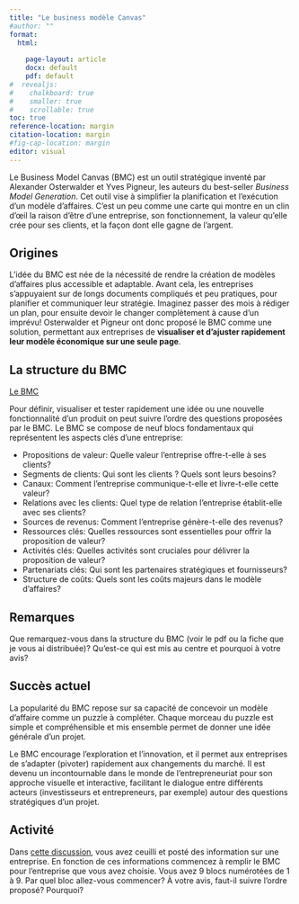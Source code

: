 ```yaml
---
title: "Le business modèle Canvas"
#author: ""
format: 
  html: 
    
    page-layout: article
    docx: default
    pdf: default
#  revealjs: 
#    chalkboard: true
#    smaller: true
#    scrollable: true
toc: true
reference-location: margin
citation-location: margin
#fig-cap-location: margin
editor: visual
---
```


Le Business Model Canvas (BMC) est un outil stratégique inventé par Alexander Osterwalder et Yves Pigneur, les auteurs du best-seller *Business Model Generation*. Cet outil vise à simplifier la planification et l’exécution d’un modèle d’affaires. C’est un peu comme une carte qui montre en un clin d'œil la raison d'être d'une entreprise, son fonctionnement, la valeur qu'elle crée pour ses clients, et la façon dont elle gagne de l'argent.

## Origines

L’idée du BMC est née de la nécessité de rendre la création de modèles d'affaires plus accessible et adaptable. Avant cela, les entreprises s'appuyaient sur de longs documents compliqués et peu pratiques, pour planifier et communiquer leur stratégie. Imaginez passer des mois à rédiger un plan, pour ensuite devoir le changer complètement à cause d'un imprévu! Osterwalder et Pigneur ont donc proposé le BMC comme une solution, permettant aux entreprises de **visualiser et d'ajuster rapidement leur modèle économique sur une seule page**.

## La structure du BMC

[Le BMC](https://canvas.its.virginia.edu/courses/104170/pages/presentation-du-business-modele-canevas?module_item_id=865494)

Pour définir, visualiser et tester rapidement une idée ou une nouvelle fonctionnalité d'un produit on peut suivre l'ordre des questions proposées par le BMC. Le BMC se compose de neuf blocs fondamentaux qui représentent les aspects clés d’une entreprise:

-   Propositions de valeur: Quelle valeur l’entreprise offre-t-elle à ses clients?
-   Segments de clients: Qui sont les clients ? Quels sont leurs besoins?
-   Canaux: Comment l’entreprise communique-t-elle et livre-t-elle cette valeur?
-   Relations avec les clients: Quel type de relation l’entreprise établit-elle avec ses clients?
-   Sources de revenus: Comment l’entreprise génère-t-elle des revenus?
-   Ressources clés: Quelles ressources sont essentielles pour offrir la proposition de valeur?
-   Activités clés: Quelles activités sont cruciales pour délivrer la proposition de valeur?
-   Partenariats clés: Qui sont les partenaires stratégiques et fournisseurs?
-   Structure de coûts: Quels sont les coûts majeurs dans le modèle d’affaires?

::: {.callout-note appearance="simple" icon="false"}
## Remarques

Que remarquez-vous dans la structure du BMC (voir le pdf ou la fiche que je vous ai distribuée)? Qu'est-ce qui est mis au centre et pourquoi à votre avis?
:::

## Succès actuel

La popularité du BMC repose sur sa capacité de concevoir un modèle d'affaire comme un puzzle à compléter. Chaque morceau du puzzle est simple et compréhensible et mis ensemble permet de donner une idée générale d'un projet.

Le BMC encourage l'exploration et l'innovation, et il permet aux entreprises de s'adapter (pivoter) rapidement aux changements du marché. Il est devenu un incontournable dans le monde de l'entrepreneuriat pour son approche visuelle et interactive, facilitant le dialogue entre différents acteurs (investisseurs et entrepreneurs, par exemple) autour des questions stratégiques d'un projet.

## Activité

Dans [cette discussion](https://canvas.its.virginia.edu/courses/104170/discussion_topics/363444), vous avez ceuilli et posté des information sur une entreprise. En fonction de ces informations commencez à remplir le BMC pour l'entreprise que vous avez choisie. Vous avez 9 blocs numérotées de 1 à 9. Par quel bloc allez-vous commencer? À votre avis, faut-il suivre l'ordre proposé? Pourquoi?
